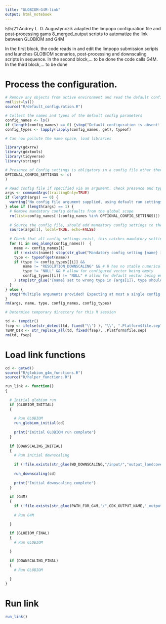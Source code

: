 ```yaml
---
title: "GLOBIOM-G4M-link"
output: html_notebook
---
```


5/5/21 Andrey L. D. Augustynczik adapted the limpopo configuration file
and post-processing gams 8_merged_output scripts to automatize the link
between GLOBIOM and G4M 

In the first block, the code reads in and edit the limpopo submission 
scripts and launches GLOBIOM scenarios, post-processing and downscaling 
scripts in sequence. In the second block,... to be done
the code calls G4M. In the third block,... to be done


# Process the configuration.

```r
# Remove any objects from active environment and read the default configuration
rm(list=ls())
source("R/default_configuration.R")

# Collect the names and types of the default config parameters
config_names <- ls()
if (length(config_names) == 0) {stop("Default configuration is absent! Please restore the default configuration. It is required for configuration checking, also when providing a separate configuration file.")}
config_types <- lapply(lapply(config_names, get), typeof)

# Can now pollute the name space, load libraries

library(gdxrrw)
library(gdxtools)
library(tidyverse)
library(stringr)

# Presence of Config settings is obligatory in a config file other then for the settings listed here
OPTIONAL_CONFIG_SETTINGS <- c(
)

# Read config file if specified via an argument, check presence and types.
args <- commandArgs(trailingOnly=TRUE)
if (length(args) == 0) {
  warning("No config file argument supplied, using default run settings.")
} else if (length(args) == 1) {
  # Remove mandatory config defaults from the global scope
  rm(list=config_names[!(config_names %in% OPTIONAL_CONFIG_SETTINGS)])
  
  # Source the config file, should add mandatory config settings to the global scope
  source(args[1], local=TRUE, echo=FALSE)
  
  # Check that all config settings exist, this catches mandatory settings missing in the config file
  for (i in seq_along(config_names))  {
    name <- config_names[i]
    if (!exists(name)) stop(str_glue("Mandatory config setting {name} is not set in config file {args[1]}!"))
    type <- typeof(get(name))
    if (type != config_types[[i]] &&
        name != "RESOLUTION_DOWNSCALING" && # R has no stable numerical type
        type != "NULL" && # allow for configured vector being empty
        config_types[[i]] != "NULL" # allow for default vector being empty
    ) stop(str_glue("{name} set to wrong type in {args[1]}, type should be {config_types[[i]]}"))
  }
} else {
  stop("Multiple arguments provided! Expecting at most a single config file argument.")
}
rm(args, name, type, config_names, config_types)

# Determine temporary directory for this R session

td <- tempdir()
fsep <- ifelse(str_detect(td, fixed("\\") ), "\\", ".Platform$file.sep") # Get the platform file separator: .Platform$file.sep is set to / on Windows
TEMP_DIR <- str_replace_all(td, fixed(fsep), .Platform$file.sep)
rm(td, fsep)
```

# Load link functions

```r
cd <- getwd()
source("R/globiom_g4m_functions.R")
source("R/helper_functions.R")

run_link <- function()
{
  
  # Initial globiom run
  if (GLOBIOM_INITIAL) 
  {
    
    # Run GLOBIOM
    run_globiom_initial(cd)
    
    print("Initial GLOBIOM run complete")
  }
  
  if (DOWNSCALING_INITIAL) 
  {
    # Run Initial downscaling
    
    if (!file.exists(str_glue(WD_DOWNSCALING,"/input/","output_landcover_",PROJECT,"_",DATE_LABEL,".gdx"))) stop("File for downscaling not found! Please call the intial GLOBIOM run before downscaling")
  
    run_downscaling(cd)
    
    print("Initial downscaling complete")
  }
  
  if (G4M) 
  {
    if (!file.exists(str_glue(PATH_FOR_G4M,"/",GDX_OUTPUT_NAME,"_output_",PROJECT,"_",DATE_LABEL))) stop("File for G4M run not found! Please call the intial downscaling before the G4M run")
    
    # Run G4M

  }
  
  if (GLOBIOM_FINAL) 
  {
    # Run GLOBIOM

  }
  
  if (DOWNSCALING_FINAL) 
  {
    # Run GLOBIOM
    
  }
}

```

# Run link

```r
run_link()
```
